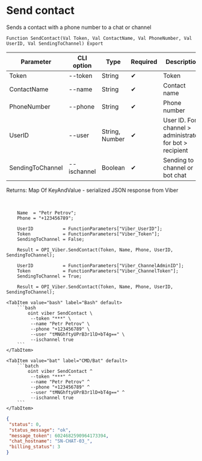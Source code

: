﻿---
sidebar_position: 4
description: Send contact and other functions to work with Viber in the Open Integration Package, a free open-source integration library for 1C:Enterprise 8, OneScript and CLI
keywords: [1C, 1С, 1С:Enterprise, 1С:Enterprise 8.3, API, Integration, Services, Exchange, OneScript, CLI, Viber]
---


# Send contact
 Sends a contact with a phone number to a chat or channel



`Function SendContact(Val Token, Val ContactName, Val PhoneNumber, Val UserID, Val SendingToChannel) Export`

  | Parameter | CLI option | Type | Required | Description |
  |-|-|-|-|-|
  | Token | --token | String | &#x2714; | Token |
  | ContactName | --name | String | &#x2714; | Contact name |
  | PhoneNumber | --phone | String | &#x2714; | Phone number |
  | UserID | --user | String, Number | &#x2714; | User ID. For channel > administrator, for bot > recipient |
  | SendingToChannel | --ischannel | Boolean | &#x2714; | Sending to channel or bot chat |

  
  Returns:  Map Of KeyAndValue - serialized JSON response from Viber

<br/>




```bsl title="1C:Enterprise/OneScript code example"
    Name  = "Petr Petrov";
    Phone = "+123456789";

    UserID           = FunctionParameters["Viber_UserID"];
    Token            = FunctionParameters["Viber_Token"];
    SendingToChannel = False;

    Result = OPI_Viber.SendContact(Token, Name, Phone, UserID, SendingToChannel);

    UserID           = FunctionParameters["Viber_ChannelAdminID"];
    Token            = FunctionParameters["Viber_ChannelToken"];
    SendingToChannel = True;

    Result = OPI_Viber.SendContact(Token, Name, Phone, UserID, SendingToChannel);
```
 

 <Tabs>
  
    <TabItem value="bash" label="Bash" default>
        ```bash
            oint viber SendContact \
             --token "***" \
             --name "Petr Petrov" \
             --phone "+123456789" \
             --user "tMNGhftyUPrB3r1lD+bT4g==" \
             --ischannel true
        ```
    </TabItem>
  
    <TabItem value="bat" label="CMD/Bat" default>
        ```batch
            oint viber SendContact ^
             --token "***" ^
             --name "Petr Petrov" ^
             --phone "+123456789" ^
             --user "tMNGhftyUPrB3r1lD+bT4g==" ^
             --ischannel true
        ```
    </TabItem>
</Tabs>


```json title="Result"
{
 "status": 0,
 "status_message": "ok",
 "message_token": 6024682590964173394,
 "chat_hostname": "SN-CHAT-03_",
 "billing_status": 3
}
```
